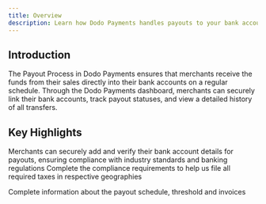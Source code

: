 ```yaml
---
title: Overview
description: Learn how Dodo Payments handles payouts to your bank account.
---
```


## Introduction

The Payout Process in Dodo Payments ensures that merchants receive the funds from their sales directly into their bank accounts on a regular schedule. Through the Dodo Payments dashboard, merchants can securely link their bank accounts, track payout statuses, and view a detailed history of all transfers.

## Key Highlights

<Card icon='building-columns' title="Link your Bank account" href="/features/payouts/link-bank-account">
Merchants can securely add and verify their bank account details for payouts, ensuring compliance with industry standards and banking regulations
</Card>

<Card icon="shield-keyhole" title="Compliance" href="/features/payouts/compliance">
Complete the compliance requirements to help us file all required taxes in respective geographies
</Card>

<Card icon="money-bill" title="Payout Process" href="/features/payouts/payout-structure"> Complete information about the payout schedule, threshold and invoices</Card>